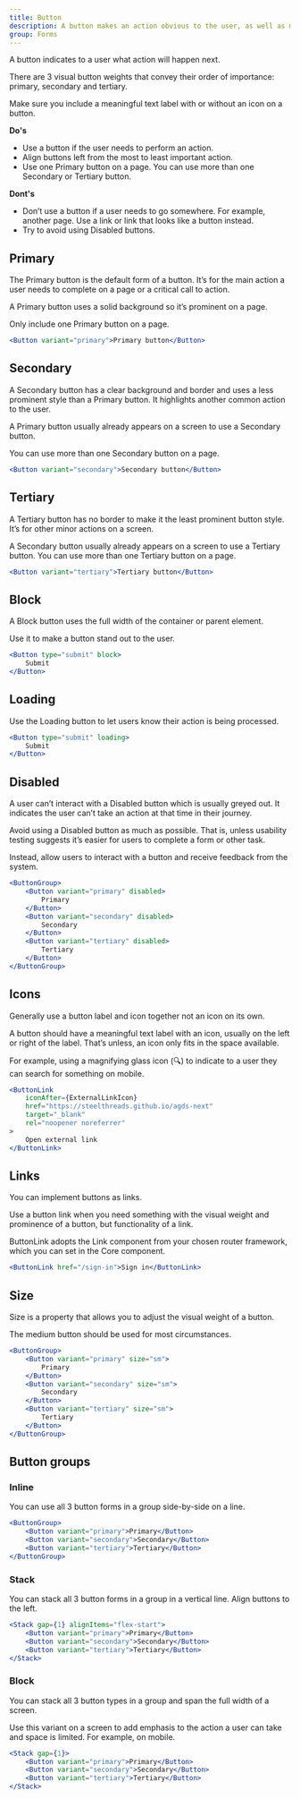 ```yaml
---
title: Button
description: A button makes an action obvious to the user, as well as making an action faster and easier to perform.
group: Forms
---
```


<StoryBookPreview src="https://steelthreads.github.io/agds-next/storybook/iframe.html?args=&id=forms-button--on-light&viewMode=story" />

A button indicates to a user what action will happen next.

There are 3 visual button weights that convey their order of importance: primary, secondary and tertiary.

Make sure you include a meaningful text label with or without an icon on a button.

**Do's**

- Use a button if the user needs to perform an action.
- Align buttons left from the most to least important action.
- Use one Primary button on a page. You can use more than one Secondary or Tertiary button.

**Dont's**

- Don’t use a button if a user needs to go somewhere. For example, another page. Use a link or link that looks like a button instead.
- Try to avoid using Disabled buttons.

## Primary

The Primary button is the default form of a button. It’s for the main action a user needs to complete on a page or a critical call to action.

A Primary button uses a solid background so it’s prominent on a page.

Only include one Primary button on a page.

```jsx live
<Button variant="primary">Primary button</Button>
```

## Secondary

A Secondary button has a clear background and border and uses a less prominent style than a Primary button. It highlights another common action to the user.

A Primary button usually already appears on a screen to use a Secondary button.

You can use more than one Secondary button on a page.

```jsx live
<Button variant="secondary">Secondary button</Button>
```

## Tertiary

A Tertiary button has no border to make it the least prominent button style. It’s for other minor actions on a screen.

A Secondary button usually already appears on a screen to use a Tertiary button. You can use more than one Tertiary button on a page.

```jsx live
<Button variant="tertiary">Tertiary button</Button>
```

## Block

A Block button uses the full width of the container or parent element.

Use it to make a button stand out to the user.

```jsx live
<Button type="submit" block>
	Submit
</Button>
```

## Loading

Use the Loading button to let users know their action is being processed.

```jsx live
<Button type="submit" loading>
	Submit
</Button>
```

## Disabled

A user can’t interact with a Disabled button which is usually greyed out. It indicates the user can’t take an action at that time in their journey.

Avoid using a Disabled button as much as possible. That is, unless usability testing suggests it’s easier for users to complete a form or other task.

Instead, allow users to interact with a button and receive feedback from the system.

```jsx live
<ButtonGroup>
	<Button variant="primary" disabled>
		Primary
	</Button>
	<Button variant="secondary" disabled>
		Secondary
	</Button>
	<Button variant="tertiary" disabled>
		Tertiary
	</Button>
</ButtonGroup>
```

## Icons

Generally use a button label and icon together not an icon on its own.

A button should have a meaningful text label with an icon, usually on the left or right of the label. That’s unless, an icon only fits in the space available.

For example, using a magnifying glass icon (🔍) to indicate to a user they can search for something on mobile.

```jsx live
<ButtonLink
	iconAfter={ExternalLinkIcon}
	href="https://steelthreads.github.io/agds-next"
	target="_blank"
	rel="noopener noreferrer"
>
	Open external link
</ButtonLink>
```

## Links

You can implement buttons as links.

Use a button link when you need something with the visual weight and prominence of a button, but functionality of a link.

ButtonLink adopts the Link component from your chosen router framework, which you can set in the Core component.

```jsx live
<ButtonLink href="/sign-in">Sign in</ButtonLink>
```

## Size

Size is a property that allows you to adjust the visual weight of a button.

The medium button should be used for most circumstances.

```jsx live
<ButtonGroup>
	<Button variant="primary" size="sm">
		Primary
	</Button>
	<Button variant="secondary" size="sm">
		Secondary
	</Button>
	<Button variant="tertiary" size="sm">
		Tertiary
	</Button>
</ButtonGroup>
```

## Button groups

### Inline

You can use all 3 button forms in a group side-by-side on a line.

```jsx live
<ButtonGroup>
	<Button variant="primary">Primary</Button>
	<Button variant="secondary">Secondary</Button>
	<Button variant="tertiary">Tertiary</Button>
</ButtonGroup>
```

### Stack

You can stack all 3 button forms in a group in a vertical line. Align buttons to the left.

```jsx live
<Stack gap={1} alignItems="flex-start">
	<Button variant="primary">Primary</Button>
	<Button variant="secondary">Secondary</Button>
	<Button variant="tertiary">Tertiary</Button>
</Stack>
```

### Block

You can stack all 3 button types in a group and span the full width of a screen.

Use this variant on a screen to add emphasis to the action a user can take and space is limited. For example, on mobile.

```jsx live
<Stack gap={1}>
	<Button variant="primary">Primary</Button>
	<Button variant="secondary">Secondary</Button>
	<Button variant="tertiary">Tertiary</Button>
</Stack>
```
